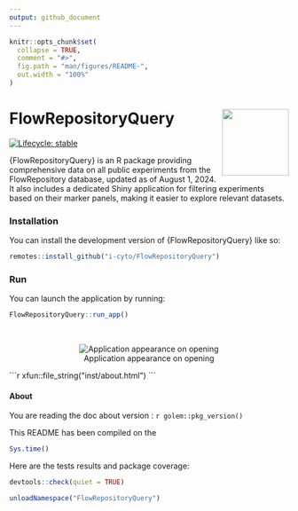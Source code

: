 ```yaml
---
output: github_document
---
```


<!-- README.md is generated from README.Rmd. Please edit that file -->

```r
knitr::opts_chunk$set(
  collapse = TRUE,
  comment = "#>",
  fig.path = "man/figures/README-",
  out.width = "100%"
)
```

# FlowRepositoryQuery <img src="man/www/hex.png" align="right" alt="" width="120" />

<!-- badges: start -->
[![Lifecycle: stable](https://img.shields.io/badge/lifecycle-stable-brightgreen.svg)](https://lifecycle.r-lib.org/articles/stages.html#stable)
<!-- badges: end -->

{FlowRepositoryQuery} is an R package providing comprehensive data on all public experiments from the FlowRepository database, updated as of August 1, 2024. It also includes a dedicated Shiny application for filtering experiments based on their marker panels, making it easier to explore relevant datasets.

### Installation

You can install the development version of  {FlowRepositoryQuery} like so:

```r
remotes::install_github("i-cyto/FlowRepositoryQuery")
```


### Run

You can launch the application by running:

```r
FlowRepositoryQuery::run_app()
```

<br/>


<center>

![Application appearance on opening](man/www/AppView.png)

</center>

````{=html}
```r
xfun::file_string("inst/about.html")
```
````


#### About

You are reading the doc about version : `r golem::pkg_version()`

This README has been compiled on the

```r
Sys.time()
```

Here are the tests results and package coverage:

```r
devtools::check(quiet = TRUE)
```

```r
unloadNamespace("FlowRepositoryQuery")
```
